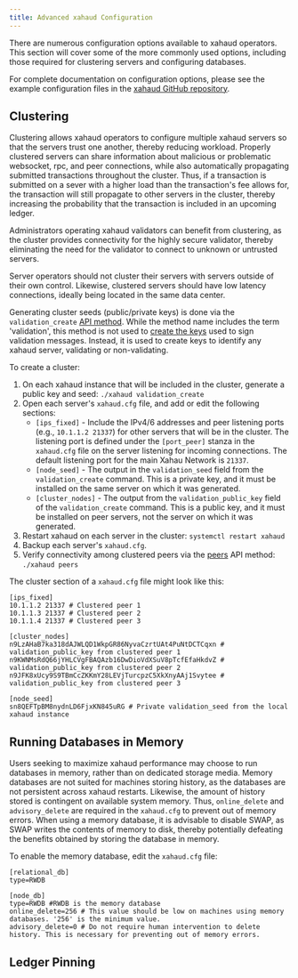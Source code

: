 ```yaml
---
title: Advanced xahaud Configuration
---
```

There are numerous configuration options available to xahaud operators. This section will cover some of the more commonly used options, including those required for clustering servers and configuring databases.

For complete documentation on configuration options, please see the example configuration files in the [xahaud GitHub repository](https://github.com/Xahau/xahaud/tree/dev/cfg).

## Clustering
Clustering allows xahaud operators to configure multiple xahaud servers so that the servers trust one another, thereby reducing workload. Properly clustered servers can share information about malicious or problematic websocket, rpc, and peer connections, while also automatically propagating submitted transactions throughout the cluster. Thus, if a transaction is submitted on a sever with a higher load than the transaction's fee allows for, the transaction will still propagate to other servers in the cluster, thereby increasing the probability that the transaction is included in an upcoming ledger.

Administrators operating xahaud validators can benefit from clustering, as the cluster provides connectivity for the highly secure validator, thereby eliminating the need for the validator to connect to unknown or untrusted servers.

Server operators should not cluster their servers with servers outside of their own control. Likewise, clustered servers should have low latency connections, ideally being located in the same data center.

Generating cluster seeds (public/private keys) is done via the `validation_create` [API method](../../features/http-websocket-apis/admin-api-methods). While the method name includes the term 'validation', this method is not used to [create the keys](../enabling-validation) used to sign validation messages. Instead, it is used to create keys to identify any xahaud server, validating or non-validating.

To create a cluster:
1. On each xahaud instance that will be included in the cluster, generate a public key and seed: `./xahaud validation_create`
2. Open each server's `xahaud.cfg` file, and add or edit the following sections:
    * `[ips_fixed]` - Include the IPv4/6 addresses and peer listening ports (e.g., `10.1.1.2 21337`) for other servers that will be in the cluster. The listening port is defined under the `[port_peer]` stanza in the `xahaud.cfg` file on the server listening for incoming connections. The default listening port for the main Xahau Network is `21337`.
    * `[node_seed]` - The output in the `validation_seed` field from the `validation_create` command. This is a private key, and it must be installed on the same server on which it was generated.
    * `[cluster_nodes]` - The output from the `validation_public_key` field of the `validation_create` command. This is a public key, and it must be installed on peer servers, not the server on which it was generated.
3. Restart xahaud on each server in the cluster: `systemctl restart xahaud`
4. Backup each server's `xahaud.cfg`.
5. Verify connectivity among clustered peers via the [peers](../../features/http-websocket-apis/admin-api-methods) API method: `./xahaud peers`

The cluster section of a `xahaud.cfg` file might look like this:
```
[ips_fixed]
10.1.1.2 21337 # Clustered peer 1
10.1.1.3 21337 # Clustered peer 2
10.1.1.4 21337 # Clustered peer 3

[cluster_nodes]
n9LzAHaB7ka318dAJWLQD1WkpGR86NyvaCzrtUAt4PuNtDCTCqxn # validation_public_key from clustered peer 1
n9KWNMsRdQ66jYHLCVgFBAQAzb16DwDioVdXSuV8pTcfEfaHkdvZ # validation_public_key from clustered peer 2
n9JFK8xUcy9S9TBmCcZKKmY28LEVjTurcpzC5XkXnyAAj1Svytee # validation_public_key from clustered peer 3

[node_seed]
sn8QEFTpBM8nydnLD6FjxKN845uRG # Private validation_seed from the local xahaud instance

```

## Running Databases in Memory
Users seeking to maximize xahaud performance may choose to run databases in memory, rather than on dedicated storage media. Memory databases are not suited for machines storing history, as the databases are not persistent across xahaud restarts. Likewise, the amount of history stored is contingent on available system memory. Thus, `online_delete` and `advisory_delete` are required in the `xahaud.cfg` to prevent out of memory errors. When using a memory database, it is advisable to disable SWAP, as SWAP writes the contents of memory to disk, thereby potentially defeating the benefits obtained by storing the database in memory.

To enable the memory database, edit the `xahaud.cfg` file:

```
[relational_db]
type=RWDB

[node_db]
type=RWDB #RWDB is the memory database
online_delete=256 # This value should be low on machines using memory databases. '256' is the minimum value.
advisory_delete=0 # Do not require human intervention to delete history. This is necessary for preventing out of memory errors.
```

## Ledger Pinning
